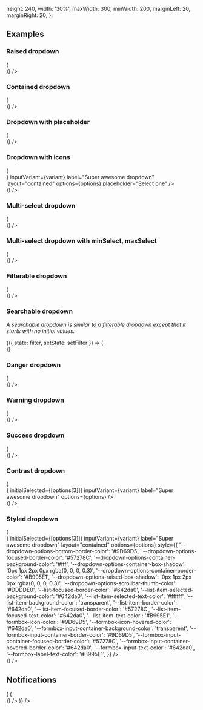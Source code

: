 
  height: 240,
  width: '30%',
  maxWidth: 300,
  minWidth: 200,
  marginLeft: 20,
  marginRight: 20,
};

<PageTitle src="compositions/Dropdown" title="Dropdown" />
<Subtitle />
<Description />
<Primary />
<ArgsTable story={PRIMARY_STORY} />
<Stories />

## Examples

### Raised dropdown

<Canvas>
  <ThemeWrapper>
    <Flex full wrap direction="row" justifyContent="space-between">
      <Looper
        list={variants}
        render={variant => (
          <div style={dropdownContainerStyle}>
            <Dropdown
              transitional
              inputVariant={variant}
              label="Super awesome dropdown"
              layout="raised"
              options={options}
            />
          </div>
        )}
      />
    </Flex>
  </ThemeWrapper>
</Canvas>

### Contained dropdown

<Canvas>
  <ThemeWrapper>
    <Flex full wrap direction="row" justifyContent="space-between">
      <Looper
        list={variants}
        render={variant => (
          <div style={dropdownContainerStyle}>
            <Dropdown
              transitional
              initialSelected={[options[3]]}
              inputVariant={variant}
              label="Super awesome dropdown"
              layout="contained"
              options={options}
            />
          </div>
        )}
      />
    </Flex>
  </ThemeWrapper>
</Canvas>

### Dropdown with placeholder

<Canvas>
  <ThemeWrapper>
    <Flex full wrap direction="row" justifyContent="space-between">
      <Looper
        list={variants}
        render={variant => (
          <div style={dropdownContainerStyle}>
            <Dropdown
              transitional
              inputVariant={variant}
              label="Super awesome dropdown"
              layout="contained"
              options={options}
              placeholder="Select one"
            />
          </div>
        )}
      />
    </Flex>
  </ThemeWrapper>
</Canvas>

### Dropdown with icons

<Canvas>
  <ThemeWrapper>
    <Flex full wrap direction="row" justifyContent="space-between">
      <Looper
        list={variants}
        render={variant => (
          <div style={dropdownContainerStyle}>
            <Dropdown
              transitional
              iconBefore={<TagIcon />}
              inputVariant={variant}
              label="Super awesome dropdown"
              layout="contained"
              options={options}
              placeholder="Select one"
            />
          </div>
        )}
      />
    </Flex>
  </ThemeWrapper>
</Canvas>

### Multi-select dropdown

<Canvas>
  <ThemeWrapper>
    <Flex full wrap direction="row" justifyContent="space-between">
      <Looper
        list={variants}
        render={variant => (
          <div style={dropdownContainerStyle}>
            <Dropdown
              transitional
              initialSelected={[options[3]]}
              inputVariant={variant}
              label="Super awesome dropdown"
              layout="contained"
              maxSelect={-1}
              options={options}
            />
          </div>
        )}
      />
    </Flex>
  </ThemeWrapper>
</Canvas>

### Multi-select dropdown with minSelect, maxSelect

<Canvas>
  <ThemeWrapper>
    <Flex full wrap direction="row" justifyContent="space-between">
      <Looper
        list={variants}
        render={variant => (
          <div style={dropdownContainerStyle}>
            <Dropdown
              transitional
              initialSelected={[options[3], options[4], options[5]]}
              inputVariant={variant}
              label="Super awesome dropdown"
              layout="contained"
              maxSelect={3}
              minSelect={1}
              options={options}
            />
          </div>
        )}
      />
    </Flex>
  </ThemeWrapper>
</Canvas>

### Filterable dropdown

<Canvas>
  <ThemeWrapper>
    <Flex full wrap direction="row" justifyContent="space-between">
      <Looper
        list={variants}
        render={variant => (
          <div style={dropdownContainerStyle}>
            <Dropdown
              transitional
              getFilteredOptions={handleFilter}
              initialSelected={[options[3]]}
              inputVariant={variant}
              label="Super awesome dropdown"
              options={options}
            />
          </div>
        )}
      />
    </Flex>
  </ThemeWrapper>
</Canvas>

### Searchable dropdown

_A searchable dropdown is similar to a filterable dropdown except that it starts with no initial values._

<Canvas>
  <ThemeWrapper>
    <StateWrapper initialState="">
      {({ state: filter, setState: setFilter }) => (
        <div style={{ height: 300, maxWidth: 300 }}>
          <Dropdown
            searchable
            transitional
            emptyNotification={filter ? `No options were found for "${filter}".` : ''}
            getFilteredOptions={handleFilter}
            label="Super awesome dropdown"
            onInputChange={setFilter}
          />
        </div>
      )}
    </StateWrapper>
  </ThemeWrapper>
</Canvas>

### Danger dropdown

<Canvas>
  <ThemeWrapper>
    <Flex full wrap direction="row" justifyContent="space-between">
      <Looper
        list={variants}
        render={variant => (
          <div style={dropdownContainerStyle}>
            <Dropdown
              id="demo-danger-dropdown"
              initialSelected={[options[3]]}
              inputVariant={variant}
              label="Super awesome dropdown"
              options={options}
              validity="danger"
            />
          </div>
        )}
      />
    </Flex>
  </ThemeWrapper>
</Canvas>

### Warning dropdown

<Canvas>
  <ThemeWrapper>
    <Flex full wrap direction="row" justifyContent="space-between">
      <Looper
        list={variants}
        render={variant => (
          <div style={dropdownContainerStyle}>
            <Dropdown
              transitional
              initialSelected={[options[3]]}
              inputVariant={variant}
              label="Super awesome dropdown"
              options={options}
              validity="warning"
            />
          </div>
        )}
      />
    </Flex>
  </ThemeWrapper>
</Canvas>

### Success dropdown

<Canvas>
  <ThemeWrapper>
    <Flex full wrap direction="row" justifyContent="space-between">
      <Looper
        list={variants}
        render={variant => (
          <div style={dropdownContainerStyle}>
            <Dropdown
              transitional
              initialSelected={[options[3]]}
              inputVariant={variant}
              label="Super awesome dropdown"
              options={options}
              validity="success"
            />
          </div>
        )}
      />
    </Flex>
  </ThemeWrapper>
</Canvas>

### Contrast dropdown

<Canvas contrast>
  <ThemeWrapper>
    <Flex full wrap direction="row" justifyContent="space-between">
      <Looper
        list={variants}
        render={variant => (
          <div style={dropdownContainerStyle}>
            <Dropdown
              contrast
              transitional
              iconBefore={<TagIcon />}
              initialSelected={[options[3]]}
              inputVariant={variant}
              label="Super awesome dropdown"
              options={options}
            />
          </div>
        )}
      />
    </Flex>
  </ThemeWrapper>
</Canvas>

### Styled dropdown

<Canvas>
  <Flex full wrap direction="row" justifyContent="space-between">
    <Looper
      list={variants}
      render={variant => (
        <div style={dropdownContainerStyle}>
          <Dropdown
            unthemed
            iconBefore={<TagIcon />}
            initialSelected={[options[3]]}
            inputVariant={variant}
            label="Super awesome dropdown"
            layout="contained"
            options={options}
            style={{
              '--dropdown-options-bottom-border-color': '#9D69D5',
              '--dropdown-options-focused-border-color': '#57278C',
              '--dropdown-options-container-background-color': '#fff',
              '--dropdown-options-container-box-shadow': '0px 1px 2px 0px rgba(0, 0, 0, 0.3)',
              '--dropdown-options-container-border-color': '#B995E1',
              '--dropdown-options-raised-box-shadow': '0px 1px 2px 0px rgba(0, 0, 0, 0.3)',
              '--dropdown-options-scrollbar-thumb-color': '#DDDDE0',
              '--list-focused-border-color': '#642da0',
              '--list-item-selected-background-color': '#642da0',
              '--list-item-selected-text-color': '#ffffff',
              '--list-item-background-color': 'transparent',
              '--list-item-border-color': '#642da0',
              '--list-item-focused-border-color': '#57278C',
              '--list-item-focused-text-color': '#642da0',
              '--list-item-text-color': '#B995E1',
              '--formbox-icon-color': '#9D69D5',
              '--formbox-icon-hovered-color': '#642da0',
              '--formbox-input-container-background-color': 'transparent',
              '--formbox-input-container-border-color': '#9D69D5',
              '--formbox-input-container-focused-border-color': '#57278C',
              '--formbox-input-container-hovered-border-color': '#642da0',
              '--formbox-input-text-color': '#642da0',
              '--formbox-label-text-color': '#B995E1',
            }}
          />
        </div>
      )}
    />
  </Flex>
</Canvas>

## Notifications

<Canvas>
  <ThemeWrapper>
    <Looper
      list={['danger', 'warning', 'success', 'primary', 'neutral']}
      render={level => (
        <Rhythm py={3}>
          <Flex full wrap direction="row" justifyContent="space-between">
            <Looper
              list={variants}
              render={variant => (
                <div style={dropdownContainerStyle}>
                  <NotifiedDropdown
                    transitional
                    initialSelected={[options[3]]}
                    inputVariant={variant}
                    label="Super awesome dropdown"
                    layout="raised"
                    level={level}
                    notification={`This is an example ${level} notification.`}
                    options={options}
                  />
                </div>
              )}
            />
          </Flex>
        </Rhythm>
      )}
    />
  </ThemeWrapper>
</Canvas>

<Canvas>
  <ThemeWrapper>
    <div style={{ marginBottom: 20, marginLeft: 20, marginRight: 20 }}>
      <NotifiedDropdown
        transitional
        label="Super awesome dropdown"
        level="primary"
        notification="This notification shifts down when the dropdown is focused."
        options={[]}
        style={{ maxWidth: 300 }}
      />
    </div>
  </ThemeWrapper>
</Canvas>
